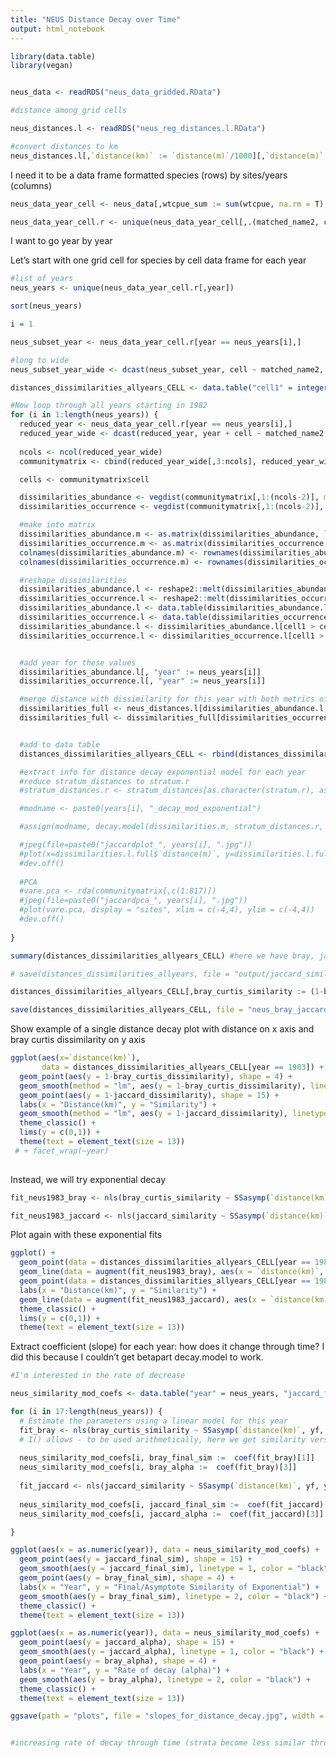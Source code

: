 ```yaml
---
title: "NEUS Distance Decay over Time"
output: html_notebook
---
```


```r
library(data.table)
library(vegan)


neus_data <- readRDS("neus_data_gridded.RData")

#distance among grid cells

neus_distances.l <- readRDS("neus_reg_distances.l.RData")

#convert distances to km
neus_distances.l[,`distance(km)` := `distance(m)`/1000][,`distance(m)` := NULL]
```

I need it to be a data frame formatted species (rows) by sites/years (columns)

```r
neus_data_year_cell <- neus_data[,wtcpue_sum := sum(wtcpue, na.rm = T), .(matched_name2, cell, year)]

neus_data_year_cell.r <- unique(neus_data_year_cell[,.(matched_name2, cell, year, wtcpue_sum)])
```

I want to go year by year

Let's start with one grid cell for species by cell data frame for each year

```r

#list of years 
neus_years <- unique(neus_data_year_cell.r[,year])

sort(neus_years)

i = 1

neus_subset_year <- neus_data_year_cell.r[year == neus_years[i],]

#long to wide
neus_subset_year_wide <- dcast(neus_subset_year, cell ~ matched_name2, value.var = "wtcpue_sum", fill = 0)

```


```r
distances_dissimilarities_allyears_CELL <- data.table("cell1" = integer(), "cell2" = integer(), "distance(km)" = numeric(),"bray_curtis_dissimilarity" = numeric(), year = integer(), "jaccard_dissimilarity" = numeric())

#Now loop through all years starting in 1982
for (i in 1:length(neus_years)) {
  reduced_year <- neus_data_year_cell.r[year == neus_years[i],]
  reduced_year_wide <- dcast(reduced_year, year + cell ~ matched_name2, value.var = "wtcpue_sum", fill = 0) #long to wide data for community matrix, column names are cell then species
  
  ncols <- ncol(reduced_year_wide)
  communitymatrix <- cbind(reduced_year_wide[,3:ncols], reduced_year_wide[,1:2]) #community matrix with year and cell on far right

  cells <- communitymatrix$cell

  dissimilarities_abundance <- vegdist(communitymatrix[,1:(ncols-2)], method = "bray", binary = F) #dissimilarity 
  dissimilarities_occurrence <- vegdist(communitymatrix[,1:(ncols-2)], method = "jaccard", binary = T)

  #make into matrix
  dissimilarities_abundance.m <- as.matrix(dissimilarities_abundance, labels=TRUE)
  dissimilarities_occurrence.m <- as.matrix(dissimilarities_occurrence, labels=TRUE)
  colnames(dissimilarities_abundance.m) <- rownames(dissimilarities_abundance.m) <- cells
  colnames(dissimilarities_occurrence.m) <- rownames(dissimilarities_occurrence.m) <- cells

  #reshape dissimilarities
  dissimilarities_abundance.l <- reshape2::melt(dissimilarities_abundance.m, varnames = c("cell1", "cell2"), value.name = "bray_curtis_dissimilarity")
  dissimilarities_occurrence.l <- reshape2::melt(dissimilarities_occurrence.m, varnames = c("cell1", "cell2"), value.name = "jaccard_dissimilarity")
  dissimilarities_abundance.l <- data.table(dissimilarities_abundance.l) #and then to data table
  dissimilarities_occurrence.l <- data.table(dissimilarities_occurrence.l)
  dissimilarities_abundance.l <- dissimilarities_abundance.l[cell1 > cell2,] # to get rid of repetitions and self-comparisons
  dissimilarities_occurrence.l <- dissimilarities_occurrence.l[cell1 > cell2,]


  #add year for these values
  dissimilarities_abundance.l[, "year" := neus_years[i]]
  dissimilarities_occurrence.l[, "year" := neus_years[i]]

  #merge distance with dissimilarity for this year with both metrics of dissimilarity
  dissimilarities_full <- neus_distances.l[dissimilarities_abundance.l, on = c("cell1", "cell2")]
  dissimilarities_full <- dissimilarities_full[dissimilarities_occurrence.l, on = c("cell1", "cell2", "year")]


  #add to data table
  distances_dissimilarities_allyears_CELL <- rbind(distances_dissimilarities_allyears_CELL, dissimilarities_full)

  #extract info for distance decay exponential model for each year
  #reduce stratum_distances to stratum.r
  #stratum_distances.r <- stratum_distances[as.character(stratum.r), as.character(stratum.r)]

  #modname <- paste0(years[i], "_decay_mod_exponential")

  #assign(modname, decay.model(dissimilarities.m, stratum_distances.r, model.type = "exponential", y.type = "dissimilarities", perm = 100))

  #jpeg(file=paste0("jaccardplot_", years[i], ".jpg"))
  #plot(x=dissimilarities.l.full$`distance(m)`, y=dissimilarities.l.full$jaccard_dissimilarity, xlab = "Distance(m)", #ylab="Jaccard dissimilarity", ylim = c(0:1), pch = 19)
  #dev.off()
 
  #PCA
  #vare.pca <- rda(communitymatrix[,c(1:817)])
  #jpeg(file=paste0("jaccardpca_", years[i], ".jpg"))
  #plot(vare.pca, display = "sites", xlim = c(-4,4), ylim = c(-4,4))
  #dev.off()
  
}

summary(distances_dissimilarities_allyears_CELL) #here we have bray, jaccard and geographic distance

# save(distances_dissimilarities_allyears, file = "output/jaccard_similarities_distances_4reg.Rdata") # from an earlier file

distances_dissimilarities_allyears_CELL[,bray_curtis_similarity := (1-bray_curtis_dissimilarity)][,jaccard_similarity := (1-jaccard_dissimilarity)]

save(distances_dissimilarities_allyears_CELL, file = "neus_bray_jaccard_similarities_distances_cell.Rdata")

```

Show example of a single distance decay plot with distance on x axis and bray curtis dissimilarity on y axis
```r
ggplot(aes(x=`distance(km)`), 
       data = distances_dissimilarities_allyears_CELL[year == 1983]) + 
  geom_point(aes(y = 1-bray_curtis_dissimilarity), shape = 4) +
  geom_smooth(method = "lm", aes(y = 1-bray_curtis_dissimilarity), linetype = 2, color = "black") +
  geom_point(aes(y = 1-jaccard_dissimilarity), shape = 15) +
  labs(x = "Distance(km)", y = "Similarity") +
  geom_smooth(method = "lm", aes(y = 1-jaccard_dissimilarity), linetype = 1, color = "black") +
  theme_classic() +
  lims(y = c(0,1)) +
  theme(text = element_text(size = 13))
 # + facet_wrap(~year)
  
```
Instead, we will try exponential decay 
```r
fit_neus1983_bray <- nls(bray_curtis_similarity ~ SSasymp(`distance(km)`, yf, y0, log_alpha), data = distances_dissimilarities_allyears_CELL[year == 1983])

fit_neus1983_jaccard <- nls(jaccard_similarity ~ SSasymp(`distance(km)`, yf, y0, log_alpha), data = distances_dissimilarities_allyears_CELL[year == 1983])


```

Plot again with these exponential fits
```r
ggplot() + 
  geom_point(data = distances_dissimilarities_allyears_CELL[year == 1983], aes(y = bray_curtis_similarity, x=`distance(km)`), shape = 4) +
  geom_line(data = augment(fit_neus1983_bray), aes(x = `distance(km)`, y = .fitted), linetype = 2, color = "black") +
  geom_point(data = distances_dissimilarities_allyears_CELL[year == 1983], aes(y = jaccard_similarity, x=`distance(km)`), shape = 15) +
  labs(x = "Distance(km)", y = "Similarity") +
  geom_line(data = augment(fit_neus1983_jaccard), aes(x = `distance(km)`, y = .fitted), linetype = 1, color = "black") +
  theme_classic() +
  lims(y = c(0,1)) +
  theme(text = element_text(size = 13))

```


Extract coefficient (slope) for each year: how does it change through time? I did this because I couldn't get betapart decay.model to work.
```r
#I'm interested in the rate of decrease

neus_similarity_mod_coefs <- data.table("year" = neus_years, "jaccard_final_sim" = 0, "jaccard_alpha" = 0, "bray_final_sim" = 0, "bray_alpha" = 0)

for (i in 17:length(neus_years)) {
  # Estimate the parameters using a linear model for this year
  fit_bray <- nls(bray_curtis_similarity ~ SSasymp(`distance(km)`, yf, y0, log_alpha), data = distances_dissimilarities_allyears_CELL[year == neus_years[i]])
  # I() allows - to be used arithmetically, here we get similarity versus distance models
  
  neus_similarity_mod_coefs[i, bray_final_sim :=  coef(fit_bray)[1]]
  neus_similarity_mod_coefs[i, bray_alpha :=  coef(fit_bray)[3]]
  
  fit_jaccard <- nls(jaccard_similarity ~ SSasymp(`distance(km)`, yf, y0, log_alpha), data = distances_dissimilarities_allyears_CELL[year == neus_years[i]])
  
  neus_similarity_mod_coefs[i, jaccard_final_sim :=  coef(fit_jaccard)[1]]
  neus_similarity_mod_coefs[i, jaccard_alpha :=  coef(fit_jaccard)[3]]

}

ggplot(aes(x = as.numeric(year)), data = neus_similarity_mod_coefs) +
  geom_point(aes(y = jaccard_final_sim), shape = 15) +
  geom_smooth(aes(y = jaccard_final_sim), linetype = 1, color = "black") +
  geom_point(aes(y = bray_final_sim), shape = 4) +
  labs(x = "Year", y = "Final/Asymptote Similarity of Exponential") +
  geom_smooth(aes(y = bray_final_sim), linetype = 2, color = "black") +
  theme_classic() +
  theme(text = element_text(size = 13))

ggplot(aes(x = as.numeric(year)), data = neus_similarity_mod_coefs) +
  geom_point(aes(y = jaccard_alpha), shape = 15) +
  geom_smooth(aes(y = jaccard_alpha), linetype = 1, color = "black") +
  geom_point(aes(y = bray_alpha), shape = 4) +
  labs(x = "Year", y = "Rate of decay (alpha)") +
  geom_smooth(aes(y = bray_alpha), linetype = 2, color = "black") +
  theme_classic() +
  theme(text = element_text(size = 13))

ggsave(path = "plots", file = "slopes_for_distance_decay.jpg", width = 6, height = 4, unit = "in")


#increasing rate of decay through time (strata become less similar through time)

```